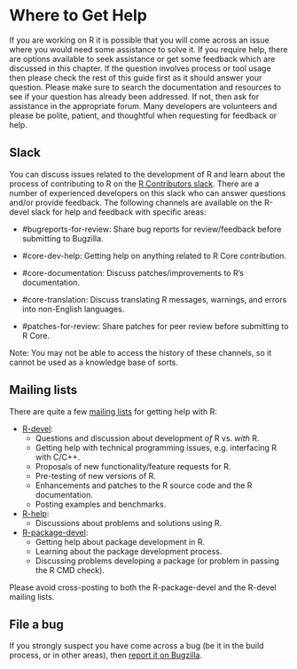 # Where to Get Help {#sec-where-to-get-help}

If you are working on R it is possible that you will come across an issue where you would need some assistance to solve it. If you require help, there are options available to seek assistance or get some feedback which are discussed in this chapter. If the question involves process or tool usage then please check the rest of this guide first as it should answer your question. Please make sure to search the documentation and resources to see if your question has already been addressed. If not, then ask for assistance in the appropriate forum. Many developers are volunteers and please be polite, patient, and thoughtful when requesting for feedback or help.

## Slack

You can discuss issues related to the development of R and learn about the process of contributing to R on the [R Contributors slack](https://r-contributors.slack.com/). There are a number of experienced developers on this slack who can answer questions and/or provide feedback. The following channels are available on the R-devel slack for help and feedback with specific areas:

  * #bugreports-for-review: Share bug reports for review/feedback before submitting to Bugzilla.
  
  * #core-dev-help: Getting help on anything related to R Core contribution.
  
  * #core-documentation: Discuss patches/improvements to R's documentation.
  
  * #core-translation: Discuss translating R messages, warnings, and errors into non-English languages.
  
  * #patches-for-review: Share patches for peer review before submitting to R Core.

Note: You may not be able to access the history of these channels, so it cannot be used as a knowledge base of sorts. 

## Mailing lists

There are quite a few [mailing lists](https://www.r-project.org/mail.html) for getting help with R:

  * [R-devel](https://stat.ethz.ch/mailman/listinfo/r-devel): 
      * Questions and discussion about development _of_ R vs. _with_ R.
      * Getting help with technical programming issues, e.g. interfacing R with C/C++.
      * Proposals of new functionality/feature requests for R.
      * Pre-testing of new versions of R.
      * Enhancements and patches to the R source code and the R documentation.
      * Posting examples and benchmarks.
      
  * [R-help](https://stat.ethz.ch/mailman/listinfo/r-help): 
      * Discussions about problems and solutions using R.
      
  * [R-package-devel](https://stat.ethz.ch/mailman/listinfo/r-package-devel): 
      * Getting help about package development in R.
      * Learning about the package development process. 
      * Discussing problems developing a package (or problem in passing the R CMD check).
      
Please avoid cross-posting to both the R-package-devel and the R-devel mailing lists.

## File a bug

If you strongly suspect you have come across a bug (be it in the build process, or in other areas), then [report it on Bugzilla](#ReportBug). 
